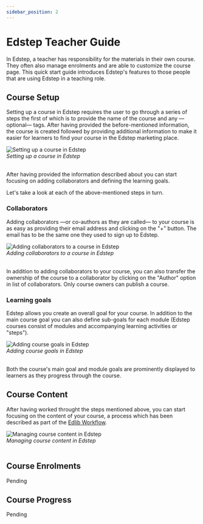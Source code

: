 ```yaml
---
sidebar_position: 2
---
```


# Edstep Teacher Guide

In Edstep, a teacher has responsibility for the materials in their own course. They often also manage enrolments and are able to customize the course page. This quick start guide introduces Edstep's features to those people that are using Edstep in a teaching role.

## Course Setup

Setting up a course in Edstep requires the user to go through a series of steps the first of which is to provide the name of the course and any &mdash;optional&mdash; tags. After having provided the before-mentioned information, the course is created followed by providing additional information to make it easier for learners to find your course in the Edstep marketing place. 

<div class="text--center">
    <img class="edlib-image" alt="Setting up a course in Edstep" src="/img/edstep-about.png" />
    <br/>
    <em>Setting up a course in Edstep</em>
    <br/>
    <br/>
</div>

After having provided the information described about you can start focusing on adding collaborators and defining the learning goals.

Let's take a look at each of the above-mentioned steps in turn.

### Collaborators

Adding collaborators &mdash;or co-authors as they are called&mdash; to your course is as easy as providing their email address and clicking on the "+" button. The email has to be the same one they used to sign up to Edstep.

<div class="text--center">
    <img class="edlib-image" alt="Adding collaborators to a course in Edstep" src="/img/edstep-collaboration.png" />
    <br/>
    <em>Adding collaborators to a course in Edstep</em>
    <br/>
    <br/>
</div>

In addition to adding collaborators to your course, you can also transfer the ownership of the course to a collaborator by clicking on the "Author" option in list of collaborators. Only course owners can publish a course.

### Learning goals

Edstep allows you create an overall goal for your course. In addition to the main course goal you can also define sub-goals for each module (Edstep courses consist of modules and accompanying learning activities or "steps"). 

<div class="text--center">
    <img class="edlib-image" alt="Adding course goals in Edstep" src="/img/edstep-goals.png" />
    <br/>
    <em>Adding course goals in Edstep</em>
    <br/>
    <br/>
</div>

Both the course's main goal and module goals are prominently displayed to learners as they progress through the course.

## Course Content
After having worked throught the steps mentioned above, you can start focusing on the content of your course, a process which has been described as part of the [Edlib Workflow](/docs/product/userGuides/edlib-workflow).

<div class="text--center">
    <img class="edlib-image" alt="Managing course content in Edstep" src="/img/edstep-content.png" />
    <br/>
    <em>Managing course content in Edstep</em>
    <br/>
    <br/>
</div>

## Course Enrolments
Pending

## Course Progress

Pending